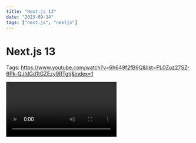 ```yaml
---
title: "Next.js 13"
date: "2023-09-14"
tags: ["next.js", "nextjs"]
---
```


# Next.js 13

Tags: https://www.youtube.com/watch?v=6h649f2fB9Q&list=PL0Zuz27SZ-6Pk-QJIdGd1tGZEzy9RTgtj&index=1

<Video id="6h649f2fB9Q" />

SSG = Static Side Generation vs Server Side Generation > Nextjs 可以 hybrid 這二個動作

SSG 對於 CND 運作來說是必須的

```jsx
.
├── README.md
├── app #page api components都在這
├── next-env.d.ts
├── next.config.js
├── node_modules
├── package-lock.json
├── package.json
├── postcss.config.js
├── public  # image等靜態資源
├── tailwind.config.ts
└── tsconfig.json
```

```jsx
joshlee@jump5:/mnt/c/Users/admin.JOSH/Desktop/myLab/next-js-course/next01/app$ tree -L 2
.
├── favicon.ico
├── globals.css
├── layout.tsx #lauout頁面
└── page.tsx #主頁面
```

啟動 > npm run dev

![Untitled](Next%20js%2013%205587c93769564c9585d176629143a80d/Untitled.png)

<CustomImage
    src="https://raw.githubusercontent.com/joshlee1127/test-blogposts/main/5587c93769564c9585d176629143a80d/Untitled.png"
    alt="5587c93769564c9585d176629143a80d"
/>
